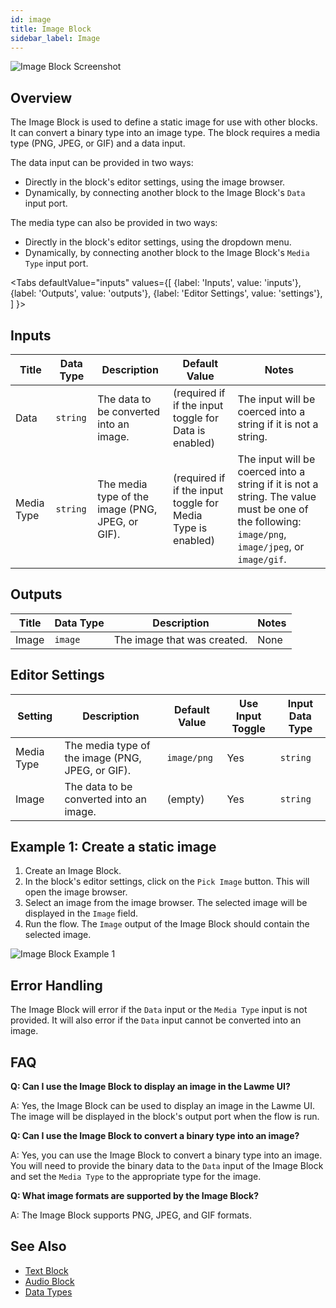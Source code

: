 ```yaml
---
id: image
title: Image Block
sidebar_label: Image
---
```



![Image Block Screenshot](./assets/image-block.png)

## Overview

The Image Block is used to define a static image for use with other blocks. It can convert a binary type into an image type. The block requires a media type (PNG, JPEG, or GIF) and a data input.

The data input can be provided in two ways:

- Directly in the block's editor settings, using the image browser.
- Dynamically, by connecting another block to the Image Block's `Data` input port.

The media type can also be provided in two ways:

- Directly in the block's editor settings, using the dropdown menu.
- Dynamically, by connecting another block to the Image Block's `Media Type` input port.

<Tabs
  defaultValue="inputs"
  values={[
    {label: 'Inputs', value: 'inputs'},
    {label: 'Outputs', value: 'outputs'},
    {label: 'Editor Settings', value: 'settings'},
  ]
}>

<TabItem value="inputs">

## Inputs

| Title      | Data Type | Description                                      | Default Value                                               | Notes                                                                                                                                             |
| ---------- | --------- | ------------------------------------------------ | ----------------------------------------------------------- | ------------------------------------------------------------------------------------------------------------------------------------------------- |
| Data       | `string`  | The data to be converted into an image.          | (required if if the input toggle for Data is enabled)       | The input will be coerced into a string if it is not a string.                                                                                    |
| Media Type | `string`  | The media type of the image (PNG, JPEG, or GIF). | (required if if the input toggle for Media Type is enabled) | The input will be coerced into a string if it is not a string. The value must be one of the following: `image/png`, `image/jpeg`, or `image/gif`. |

</TabItem>

<TabItem value="outputs">

## Outputs

| Title | Data Type | Description                 | Notes |
| ----- | --------- | --------------------------- | ----- |
| Image | `image`   | The image that was created. | None  |

</TabItem>

<TabItem value="settings">

## Editor Settings

| Setting    | Description                                      | Default Value | Use Input Toggle | Input Data Type |
| ---------- | ------------------------------------------------ | ------------- | ---------------- | --------------- |
| Media Type | The media type of the image (PNG, JPEG, or GIF). | `image/png`   | Yes              | `string`        |
| Image      | The data to be converted into an image.          | (empty)       | Yes              | `string`        |

</TabItem>

</Tabs>

## Example 1: Create a static image

1. Create an Image Block.
2. In the block's editor settings, click on the `Pick Image` button. This will open the image browser.
3. Select an image from the image browser. The selected image will be displayed in the `Image` field.
4. Run the flow. The `Image` output of the Image Block should contain the selected image.

![Image Block Example 1](./assets/image-block-example-01.png)

## Error Handling

The Image Block will error if the `Data` input or the `Media Type` input is not provided. It will also error if the `Data` input cannot be converted into an image.

## FAQ

**Q: Can I use the Image Block to display an image in the Lawme UI?**

A: Yes, the Image Block can be used to display an image in the Lawme UI. The image will be displayed in the block's output port when the flow is run.

**Q: Can I use the Image Block to convert a binary type into an image?**

A: Yes, you can use the Image Block to convert a binary type into an image. You will need to provide the binary data to the `Data` input of the Image Block and set the `Media Type` to the appropriate type for the image.

**Q: What image formats are supported by the Image Block?**

A: The Image Block supports PNG, JPEG, and GIF formats.

## See Also

- [Text Block](./text.mdx)
- [Audio Block](./audio.mdx)
- [Data Types](../user-guide/workflow/data-types.md)

